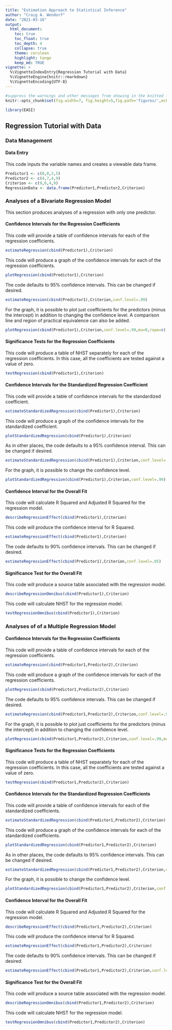 ```yaml
---
title: "Estimation Approach to Statistical Inference"
author: "Craig A. Wendorf"
date: "2021-03-16"
output:
  html_document:
    toc: true
    toc_float: true
    toc_depth: 4
    collapse: true
    theme: cerulean
    highlight: tango
    keep_md: TRUE
vignette: >
  %\VignetteIndexEntry{Regression Tutorial with Data}
  %\VignetteEngine{knitr::rmarkdown}
  %\VignetteEncoding{UTF-8}
---
```


```r
#suppress the warnings and other messages from showing in the knitted file.
knitr::opts_chunk$set(fig.width=7, fig.height=5,fig.path='figures/',echo=TRUE,warning=FALSE,message=FALSE)
```

```r
library(EASI)
```

## Regression Tutorial with Data

### Data Management

#### Data Entry

This code inputs the variable names and creates a viewable data frame.
```r
Predictor1 <- c(0,0,3,5)
Predictor2 <- c(4,7,4,9)
Criterion <- c(9,6,4,9)
RegressionData <- data.frame(Predictor1,Predictor2,Criterion)
```

### Analyses of a Bivariate Regression Model

This section produces analyses of a regression with only one predictor.

#### Confidence Intervals for the Regression Coefficients

This code will provide a table of confidence intervals for each of the regression coefficients.
```r
estimateRegression(cbind(Predictor1),Criterion)
```

This code will produce a graph of the confidence intervals for each of the regression coefficients.
```r
plotRegression(cbind(Predictor1),Criterion)
```

The code defaults to 95% confidence intervals. This can be changed if desired.
```r
estimateRegression(cbind(Predictor1),Criterion,conf.level=.99)
```

For the graph, it is possible to plot just coefficients for the predictors (minus the intercept) in addition to changing the confidence level. A comparison line and region of practical equivalence can also be added.
```r
plotRegression(cbind(Predictor1),Criterion,conf.level=.99,mu=0,rope=c(-2,2),intercept=FALSE)
```

#### Significance Tests for the Regression Coefficients

This code will produce a table of NHST separately for each of the regression coefficients. In this case, all the coefficients are tested against a value of zero.
```r
testRegression(cbind(Predictor1),Criterion)
```

#### Confidence Intervals for the Standardized Regression Coefficient

This code will provide a table of confidence intervals for the standardized coefficient.
```r
estimateStandardizedRegression(cbind(Predictor1),Criterion)
```

This code will produce a graph of the confidence intervals for the standardized coefficient.
```r
plotStandardizedRegression(cbind(Predictor1),Criterion)
```

As in other places, the code defaults to a 95% confidence interval. This can be changed if desired.
```r
estimateStandardizedRegression(cbind(Predictor1),Criterion,conf.level=.99)
```

For the graph, it is possible to change the confidence level.
```r
plotStandardizedRegression(cbind(Predictor1),Criterion,conf.level=.99)
```

#### Confidence Interval for the Overall Fit

This code will calculate R Squared and Adjusted R Squared for the regression model.
```r
describeRegressionEffect(cbind(Predictor1),Criterion)
```

This code will produce the confidence interval for R Squared.
```r
estimateRegressionEffect(cbind(Predictor1),Criterion)
```

The code defaults to 90% confidence intervals. This can be changed if desired.
```r
estimateRegressionEffect(cbind(Predictor1),Criterion,conf.level=.95)
```

#### Significance Test for the Overall Fit

This code will produce a source table associated with the regression model.
```r
describeRegressionOmnibus(cbind(Predictor1),Criterion)
```

This code will calculate NHST for the regression model.
```r
testRegressionOmnibus(cbind(Predictor1),Criterion)
```

### Analyses of of a Multiple Regression Model

#### Confidence Intervals for the Regression Coefficients

This code will provide a table of confidence intervals for each of the regression coefficients.
```r
estimateRegression(cbind(Predictor1,Predictor2),Criterion)
```

This code will produce a graph of the confidence intervals for each of the regression coefficients.
```r
plotRegression(cbind(Predictor1,Predictor2),Criterion)
```

The code defaults to 95% confidence intervals. This can be changed if desired.
```r
estimateRegression(cbind(Predictor1,Predictor2),Criterion,conf.level=.99)
```

For the graph, it is possible to plot just coefficients for the predictors (minus the intercept) in addition to changing the confidence level.
```r
plotRegression(cbind(Predictor1,Predictor2),Criterion,conf.level=.99,mu=0,intercept=FALSE)
```

#### Significance Tests for the Regression Coefficients

This code will produce a table of NHST separately for each of the regression coefficients. In this case, all the coefficients are tested against a value of zero.
```r
testRegression(cbind(Predictor1,Predictor2),Criterion)
```

#### Confidence Intervals for the Standardized Regression Coefficients

This code will provide a table of confidence intervals for each of the standardized coefficients.
```r
estimateStandardizedRegression(cbind(Predictor1,Predictor2),Criterion)
```

This code will produce a graph of the confidence intervals for each of the standardized coefficients.
```r
plotStandardizedRegression(cbind(Predictor1,Predictor2),Criterion)
```

As in other places, the code defaults to 95% confidence intervals. This can be changed if desired.
```r
estimateStandardizedRegression(cbind(Predictor1,Predictor2),Criterion,conf.level=.99)
```

For the graph, it is possible to change the confidence level.
```r
plotStandardizedRegression(cbind(Predictor1,Predictor2),Criterion,conf.level=.99)
```

#### Confidence Interval for the Overall Fit

This code will calculate R Squared and Adjusted R Squared for the regression model.
```r
describeRegressionEffect(cbind(Predictor1,Predictor2),Criterion)
```

This code will produce the confidence interval for R Squared.
```r
estimateRegressionEffect(cbind(Predictor1,Predictor2),Criterion)
```

The code defaults to 90% confidence intervals. This can be changed if desired.
```r
estimateRegressionEffect(cbind(Predictor1,Predictor2),Criterion,conf.level=.95)
```

#### Significance Test for the Overall Fit

This code will produce a source table associated with the regression model.
```r
describeRegressionOmnibus(cbind(Predictor1,Predictor2),Criterion)
```

This code will calculate NHST for the regression model.
```r
testRegressionOmnibus(cbind(Predictor1,Predictor2),Criterion)
```
